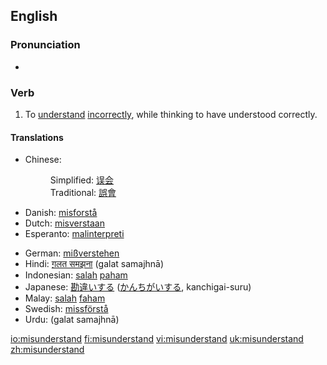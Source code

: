 ==English==

===Pronunciation===
*{{IPA|/mɪsɜndər'stεnd/}}

===Verb===
{{en-verb|misunderstands|misunderstanding|misunderstood}}

# To [[understand]] [[incorrectly]], while thinking to have understood correctly.

====Translations====
{{top}}
*Chinese:
*:Simplified: [[误会]]
*:Traditional: [[誤會]]
*Danish: [[misforstå]]
*Dutch: [[misverstaan]]
*Esperanto: [[malinterpreti]]
{{mid}}
*German: [[mißverstehen]]
*Hindi: [[ग़लत समझना]] (<u>g</u>alat samajhnā)
*Indonesian: [[salah]] [[paham]]
*Japanese: [[勘違い]]する ([[かんちがい]]する, kanchigai-suru)
*Malay: [[salah]] [[faham]]
*Swedish: [[missförstå]]
*Urdu: {{URchar|[[غلط سمجھنا]]}} (<u>g</u>alat samajhnā)
{{bottom}}

[[io:misunderstand]]
[[fi:misunderstand]]
[[vi:misunderstand]]
[[uk:misunderstand]]
[[zh:misunderstand]]